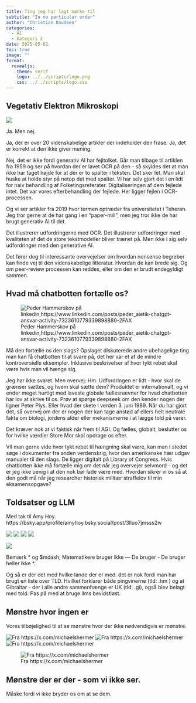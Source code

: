```yaml
---
title: Ting jeg har lagt mærke til
subtitle: "In no particular order"
author: "Christian Knudsen"
categories:
  - AI
  - kategori 2
date: 2025-05-02
toc: true
image: ""
format:
  revealjs:
    theme: serif
    logo: ../../scripts/logo.png
    css: ../../scripts/logo.css
---
```


## Vegetativ Elektron Mikroskopi

![](vegetative-em.jpg)

::::notes
Ja. Men nej. 

Ja, der er over 20 videnskabelige artikler der indeholder den frase.
Ja, det er korrekt at den ikke giver mening.

Nej, det er ikke fordi generativ AI har fejltolket. Går man tilbage til artiklen
fra 1959 og ser på hvordan der er lavet OCR på den - så skyldes det at man 
ikke har taget højde for at der er to spalter i teksten. Det sker let. Man skal
huske at holde styr på netop det med spalter. Vi har selv gjort det i en lidt
for naiv behandling af Folketingsreferater. Digitaliseringen af dem fejlede intet.
Det var vores efterbehandling der fejlede. Her ligger fejlen i OCR-processen.

Og vi ser artikler fra 2019 hvor termen optræder fra universitetet i Teheran. 
Jeg tror gerne at de har gang i en "paper-mill", men jeg tror ikke de har
brugt generativ AI til det.

Det illustrerer udfordringerne med OCR. Det illustrerer udfordringer med kvaliteten
af det de store tekstmodeller bliver trænet på. Men ikke i sig selv udfordringer
med den generative AI.

Det fører dog til interessante overvejelser om hvordan nonsense begreber
kan finde vej til den videnskabelige litteratur. Hvordan de kan brede sig. Og
om peer-review processen kan reddes, eller om den er brudt endegyldigt sammen.

::::

## Hvad må chatbotten fortælle os?

![Peder Hammerskov på linkedin,https://www.linkedin.com/posts/peder_aietik-chatgpt-ansvar-activity-7323610779339898880-2FAX](farligviden.jpg)

:::: notes
Må den fortælle os den slags? Opslaget diskuterede andre ubehagelige ting man
kan få chatbotten til at svare på, det her var et af de mindre kontroversielle
eksempler. Inklusive beskrivelser af hvor tykt rebet skal være hvis man vil 
hænge sig.

Jeg har ikke svaret. Men overvej:
Hm. Udfordringen er lidt - hvor skal de grænser sættes, og hvem skal sætte dem? Produktet er internationalt, og vi ender meget hurtigt med laveste globale fællesnævner for hvad chatbotten har lov at skrive til os. Prøv at spørge deepseek om den kender nogen der ligner Peter Plys. Eller hvad der skete i verden 3. juni 1989. 
Når du har gjort det, så overvej om der er nogen der kan tage anstød af ellers helt neutrale fakta om biologi, jordens alder eller mekanismerne i at lægge told på varer.

Det kræver nok at vi faktisk når frem til AGI. Og fælles, globalt, beslutter os for hvilke værdier Store Mor skal opdrage os efter.

Vil man gerne vide hvor tykt rebet til hængning skal være, kan man i stedet søge i dokumenter fra anden verdenskrig, hvor den amerikanske hær udgav manualer til den slags. De ligger digitalt på Library of Congress. Hvis chatbotten ikke må fortælle mig om det når jeg overvejer selvmord - og det er jeg ikke uenig i at den nok bør lade være med. Hvordan sikrer vi os så at den godt må når jeg researcher historisk militær straffelov til min eksamensopgave?
::::



## Toldsatser og LLM
Med tak til Amy Hoy.
https://bsky.app/profile/amyhoy.bsky.social/post/3lluo7jmsss2w

![](llm-tariff-grok.jpg)
![](llm-tariff-gemini.jpg)
![](llm-tariff-claude.jpg)
![](llm-tariff-chatgpt.jpg)

![](tariff-formula.webp)

Bemærk * og $mdash; Matematikere bruger ikke — De bruger -  De bruger heller ikke
*.

Og så er der det med hvilke lande der er med. det er nok fordi man har brugt
en liste over TLD. Hvilket forklarer både pingvinerne (tld: .hm ) og at Gibraltar -
der i alle andre sammenhænge er UK (tld: .gi), også blev belagt med told. Pas
på med at bruge llms bevidstløst.


## Mønstre hvor ingen er

Vores tilbøjelighed til at se mønstre hvor der ikke nødvendigvis er mønstre.

![Fra https://x.com/michaelshermer](pareidolia_1.jpg)
![Fra https://x.com/michaelshermer](pareidolia_2.jpg)
![Fra https://x.com/michaelshermer](pareidolia_3.jpg)

![Fra https://x.com/michaelshermer](pareidolia_4.jpg)

## Mønstre der er der - som vi ikke ser.

Måske fordi vi ikke bryder os om at se dem.